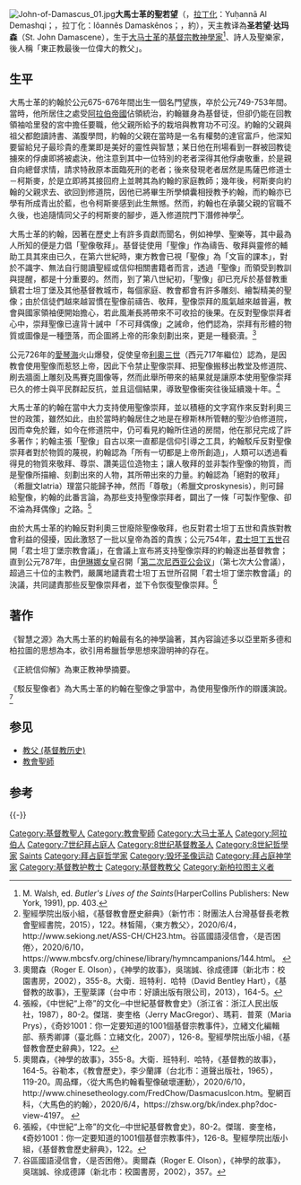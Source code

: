 [[File:John-of-Damascus_01.jpg|thumb]]'''大馬士革的聖若望'''（{{lang-ar|يوحنا الدمشقي}}，[[拉丁化|拉丁化]]：Yuḥannā Al Demashqi；{{lang-el|Ιωάννης Δαμασκήνος}}，拉丁化：Iôannês Damaskênos；{{lang-la|Iohannes Damascenus}}，約{{bd|676年||749年|12月4日}}），天主教译為'''圣若望·达玛森'''（St. John Damascene），生于[[大马士革|大马士革]]的[[基督宗教|基督宗教]][[神學家|神學家]]<ref>M. Walsh, ed. ''Butler's Lives of the Saints''(HarperCollins Publishers: New York, 1991), pp. 403.</ref>、詩人及聖樂家，後人稱「東正教最後一位偉大的教父」。

==生平==
大馬士革的約翰於公元675-676年間出生一個名門望族，卒於公元749-753年間。當時，他所居住之處受[[阿拉伯帝國|阿拉伯帝國]]佔領統治，約翰雖身為基督徒，但卻仍能在回教領袖哈里發的宮中擔任要職，他父親所給予的栽培與教育功不可沒。約翰的父親與祖父都飽讀詩書、滿腹學問，約翰的父親在當時是一名有權勢的達官富戶，他深知要留給兒子最珍貴的產業即是美好的靈性與智慧；某日他在刑場看到一群被回教徒擄來的俘虜即將被處決，他注意到其中一位特別的老者深得其他俘虜敬重，於是親自向總督求情，請求特赦原本面臨死刑的老者；後來發現老者居然是馬薩巴修道士－柯斯麥，於是立即將其接回府上並聘其為約翰的家庭教師；幾年後，柯斯麥向約翰的父親求去、欲回到修道院，因他已將畢生所學傾囊相授教予約翰，而約翰亦已學有所成青出於藍，也令柯斯麥感到此生無憾。然而，約翰也在承襲父親的官職不久後，也追隨情同父子的柯斯麥的腳步，遁入修道院門下潛修神學<ref>聖經學院出版小組，《基督教會歷史辭典》（新竹市：財團法人台灣基督長老教會聖經書院，2015），122。林皙陽，〈東方教父〉，2020/6/4，http://www.sekiong.net/ASS-CH/CH23.htm。谷區國語浸信會，〈是否困倦〉，2020/6/10，https://www.mbcsfv.org/chinese/library/hymncampanions/144.html。 {{Wayback|url=http://www.sekiong.net/ASS-CH/CH23.htm |date=20200525164324 }}</ref>。

大馬士革的約翰，因著在歷史上有許多貢獻而聞名，例如神學、聖樂等，其中最為人所知的便是力倡「聖像敬拜」。基督徒使用「聖像」作為禱告、敬拜與靈修的輔助工具其來由已久，在第六世紀時，東方教會已視「聖像」為「文盲的課本」，對於不識字、無法自行閱讀聖經或信仰相關書籍者而言，透過「聖像」而領受到教訓與提醒，都是十分重要的。然而，到了第八世紀初，「聖像」卻已充斥於基督教重鎮君士坦丁堡及其他基督教城市，每個家庭、教會都會有許多雕刻、繪製精美的聖像；由於信徒們越來越習慣在聖像前禱告、敬拜，聖像崇拜的風氣越來越普遍，教會與國家領袖便開始擔心，若此風漸長將帶來不可收拾的後果。在反對聖像崇拜者心中，崇拜聖像已違背十誡中「不可拜偶像」之誡命，他們認為，崇拜有形體的物質或圖像是一種墮落，而企圖將上帝的形象刻劃出來，更是一種褻瀆。<ref>奧爾森（Roger E. Olson），《神學的故事》，吳瑞誠、徐成德譯（新北市：校園書房，2002），355-8。大衛．班特利．哈特（David Bentley Hart），《基督教的故事》，王聖棻譯（台中市：好讀出版有限公司，2013），164-5。</ref>

公元726年的[[愛琴海|愛琴海]]火山爆發，促使皇帝[[利奥三世_(拜占庭)|利奧三世]]（西元717年繼位）認為，是因教會使用聖像而惹怒上帝，因此下令禁止聖像崇拜、把聖像搬移出教堂及修道院、刷去牆面上雕刻及馬賽克圖像等，然而此舉所帶來的結果就是讓原本使用聖像崇拜已久的修士與平民群起反抗，並且這個結果，導致聖像衝突往後延續幾十年。<ref>張綏，《中世紀“上帝”的文化─中世紀基督教會史》（浙江省：浙江人民出版社，1987），80-2。傑瑞．麥奎格（Jerry MacGregor）、瑪莉．普萊（Maria Prys），《奇妙1001：你一定要知道的1001個基督宗教事件》，立緒文化編輯部、蔡秀卿譯（臺北縣：立緒文化，2007），126-8。聖經學院出版小組，《基督教會歷史辭典》，122。</ref>

大馬士革的約翰在當中大力支持使用聖像崇拜，並以積極的文字寫作來反對利奧三世的政策，雖然如此，由於當時約翰居住之地是在穆斯林所管轄的聖沙伯修道院，因而幸免於難，如今在修道院中，仍可看見約翰所住過的房間，他在那兒完成了許多著作；約翰主張「聖像」自古以來一直都是信仰引導之工具，約翰駁斥反對聖像崇拜者對於物質的蔑視，約翰認為「所有一切都是上帝所創造」，人類可以透過看得見的物質來敬拜、尊崇、讚美這位造物主；讓人敬拜的並非製作聖像的物質，而是聖像所描繪、刻劃出來的人物，其所帶出來的力量。約翰認為「絕對的敬拜」（希臘文latria）理當只能歸予神，然而「尊敬」（希臘文proskynesis），則可歸給聖像，約翰的此番言論，為那些支持聖像崇拜者，闢出了一條「可製作聖像、卻不淪為拜偶像」之路。<ref>奧爾森，《神學的故事》，355-8。大衛．班特利．哈特，《基督教的故事》，164-5。谷勒本，《教會歷史》，李少蘭譯（台北市：道聲出版社，1965），119-20。周品輝，〈從大馬色約翰看聖像破壞運動〉，2020/6/10，http://www.chinesetheology.com/FredChow/DasmacusIcon.htm。聖網百科，〈大馬色的約翰〉，2020/6/4，https://zhsw.org/bk/index.php?doc-view-4197。 {{Wayback|url=http://www.chinesetheology.com/FredChow/DasmacusIcon.htm |date=20200924195049 }}</ref>

由於大馬士革的約翰反對利奧三世廢除聖像敬拜，也反對君士坦丁五世和貴族對教會利益的侵擾，因此激怒了一批以皇帝為首的貴族；公元754年，[[君士坦丁五世|君士坦丁五世]]召開「君士坦丁堡宗教會議」，在會議上宣布將支持聖像崇拜的約翰逐出基督教會；直到公元787年，由[[伊琳娜女皇|伊琳娜女皇]]召開「[[第二次尼西亚公会议|第二次尼西亚公会议]]」（第七次大公會議），超過三十位的主教們，嚴厲地譴責君士坦丁五世所召開「君士坦丁堡宗教會議」的決議，共同譴責那些反聖像崇拜者，並下令恢復聖像崇拜。<ref>張綏，《中世紀“上帝”的文化─中世紀基督教會史》，80-2。傑瑞．麥奎格，《奇妙1001：你一定要知道的1001個基督宗教事件》，126-8。聖經學院出版小組，《基督教會歷史辭典》，122。</ref>

== 著作 ==
《智慧之源》為大馬士革的約翰最有名的神學論著，其內容論述多以亞里斯多德和柏拉圖的思想為本，欲引用希臘哲學思想來證明神的存在。

《正統信仰解》為東正教神學摘要。

《駁反聖像者》為大馬士革的約翰在聖像之爭當中，為使用聖像所作的辯護演說。<ref>谷區國語浸信會，〈是否困倦〉。奧爾森（Roger E. Olson），《神學的故事》，吳瑞誠、徐成德譯（新北市：校園書房，2002），357。</ref>

== 参见 ==
{{Portal box|基督教|人物}}
* [[教父_(基督教历史)|教父 (基督教历史)]]
* [[教會聖師|教會聖師]]

== 参考 ==
{{reflist}}

{{-}}
{{教會聖師}}
{{天主教}}

{{天主教聖人}}
{{Authority control}}
[[Category:基督教聖人|Category:基督教聖人]]
[[Category:教會聖師|Category:教會聖師]]
[[Category:大马士革人|Category:大马士革人]]
[[Category:阿拉伯人|Category:阿拉伯人]]
[[Category:7世纪拜占庭人|Category:7世纪拜占庭人]]
[[Category:8世纪基督教圣人|Category:8世纪基督教圣人]]
[[Category:8世紀哲學家|Category:8世紀哲學家]]
[[Category:阿拉伯基督徒|Saints]]
[[Category:拜占庭哲学家|Category:拜占庭哲学家]]
[[Category:毁坏圣像运动|Category:毁坏圣像运动]]
[[Category:拜占庭神学家|Category:拜占庭神学家]]
[[Category:基督教护教士|Category:基督教护教士]]
[[Category:基督教教父|Category:基督教教父]]
[[Category:新柏拉图主义者|Category:新柏拉图主义者]]